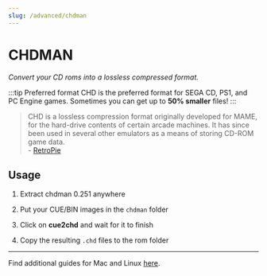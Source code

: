 ```yaml
---
slug: /advanced/chdman
---
```




# CHDMAN

*Convert your CD roms into a lossless compressed format.*

:::tip Preferred format
CHD is the preferred format for SEGA CD, PS1, and PC Engine games. Sometimes you can get up to **50% smaller** files!
:::

> CHD is a lossless compression format originally developed for MAME, for the hard-drive contents of certain arcade machines.
> It has since been used in several other emulators as a means of storing CD-ROM game data.  
> \- [RetroPie](https://retropie.org.uk/docs/CHD-files/)


## Usage

1. Extract <IconLink href="https://github.com/anzz1/DotUI-X/files/11522389/chdman.zip" icon="folder_zip">chdman 0.251</IconLink> anywhere

2. Put your CUE/BIN images in the `chdman` folder

3. Click on **cue2chd** and wait for it to finish

4. Copy the resulting `.chd` files to the rom folder

---

Find additional guides for Mac and Linux [here](https://wiki.recalbox.com/en/tutorials/utilities/rom-conversion/chdman).
